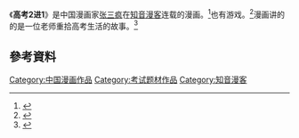 {{expand|time=2015-05-26T03:27:21+00:00}}
{{refimprove|||Fiction|time=2015-5-26}}
《'''高考2进1'''》是中国漫画家[[张三疯|张三疯]]在[[知音漫客|知音漫客]]连载的漫画。<ref>{{Cite news|url=http://news.comicyu.com/2013/06/03/113830.html|title=漫神网专访漫画家张三疯——禅悟“无”及“有”|language=zh-cn|publisher=漫域联播|author=薇晓|date=2013年6月3日|accessdate=2015-04-21|archive-date=2016-03-04|archive-url=https://web.archive.org/web/20160304084403/http://news.comicyu.com/2013/06/03/113830.html|dead-url=no}}</ref>也有游戏。<ref>{{Cite news|url=http://www.chinadaily.com.cn/hqgj/jryw/2011-10-28/content_4193586.html|title=《知音漫客》：我国销量第一的漫画期刊|language=zh-cn|publisher=中国日报网|author=|date=2011-10-27|accessdate=2015-04-21}}</ref>漫画讲的的是一位老师重拾高考生活的故事。<ref>{{Cite news|url=http://www.265g.com/newgame/xydt/95889.html|title="张三疯"的同名漫画改编《高考2进1》首次曝光|language=zh-cn|publisher=265G网页游戏|author=265G专稿|date=2010-10-14|accessdate=2015-04-21|archive-url=https://web.archive.org/web/20140818212815/http://www.265g.com/newgame/xydt/95889.html|archive-date=2014-08-18|dead-url=yes}}</ref>

== 參考資料 ==
{{Reflist}}
[[Category:中国漫画作品|Category:中国漫画作品]]
[[Category:考试题材作品|Category:考试题材作品]]
[[Category:知音漫客|Category:知音漫客]]
